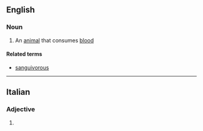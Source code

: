 ==English==

===Noun===
{{en-noun}}

# {{lb|en|biology}} An [[animal]] that consumes [[blood]]

====Related terms====
* [[sanguivorous]]

----

==Italian==

===Adjective===
{{head|it|adjective form}}

# {{feminine plural of|it|sanguivoro}}